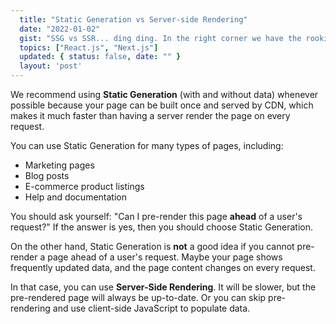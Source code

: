 ```yaml
---
  title: "Static Generation vs Server-side Rendering"
  date: "2022-01-02"
  gist: "SSG vs SSR... ding ding. In the right corner we have the rookie sensation and in the other corner we have the tried and true! Don't miss out and head on over!"
  topics: ["React.js", "Next.js"]
  updated: { status: false, date: "" }
  layout: 'post'
---
```


We recommend using **Static Generation** (with and without data) whenever possible because your page can be built once and served by CDN, which makes it much faster than having a server render the page on every request.

You can use Static Generation for many types of pages, including:

- Marketing pages
- Blog posts
- E-commerce product listings
- Help and documentation

You should ask yourself: "Can I pre-render this page **ahead** of a user's request?" If the answer is yes, then you should choose Static Generation.

On the other hand, Static Generation is **not** a good idea if you cannot pre-render a page ahead of a user's request. Maybe your page shows frequently updated data, and the page content changes on every request.

In that case, you can use **Server-Side Rendering**. It will be slower, but the pre-rendered page will always be up-to-date. Or you can skip pre-rendering and use client-side JavaScript to populate data.